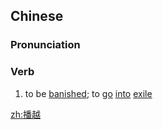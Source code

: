 ==Chinese==
{{zh-forms}}

===Pronunciation===
{{zh-pron
|m=播yuè
|c=bo3 jyut6
|cat=v
}}

===Verb===
{{zh-verb}}

# {{lb|zh|archaic}} to be [[banished]]; to [[go]] [[into]] [[exile]]

[[zh:播越]]